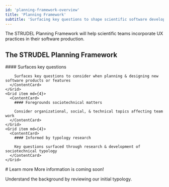 ```yaml
---
id: 'planning-framework-overview'
title: 'Planning Framework'
subtitle: 'Surfacing key questions to shape scientific software development'
---
```



<Hero>
  The STRUDEL Planning Framework will help scientific teams incorporate UX practices in their software production.

  ## The STRUDEL Planning Framework

  <Grid container spacing={4}>
    <Grid item md={4}>
      <ContentCard>
        #### Surfaces key questions

        Surfaces key questions to consider when planning & designing new software products or features
      </ContentCard>
    </Grid>
    <Grid item md={4}>
      <ContentCard>
        #### Foregrounds sociotechnical matters

        Consider organizational, social, & technical topics affecting team work
      </ContentCard>
    </Grid>
    <Grid item md={4}>
      <ContentCard>
        #### Informed by typology research

        Key questions surfaced through research & development of sociotechnical typology
      </ContentCard>
    </Grid>
  </Grid>
</Hero>

<PageContainer>
# Learn more
More information is coming soon!

Understand the background by reviewing our initial typology.

</PageContainer>